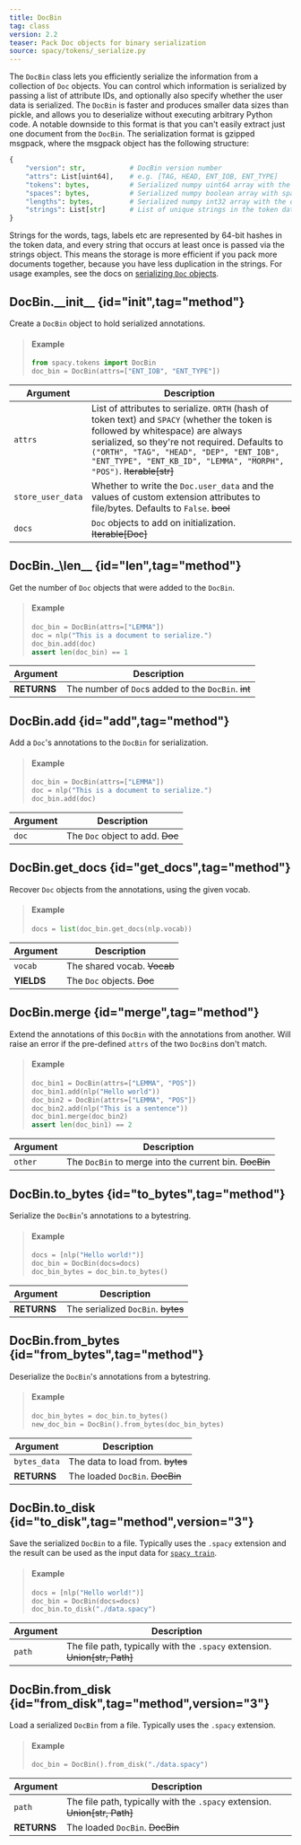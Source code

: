 ```yaml
---
title: DocBin
tag: class
version: 2.2
teaser: Pack Doc objects for binary serialization
source: spacy/tokens/_serialize.py
---
```


The `DocBin` class lets you efficiently serialize the information from a
collection of `Doc` objects. You can control which information is serialized by
passing a list of attribute IDs, and optionally also specify whether the user
data is serialized. The `DocBin` is faster and produces smaller data sizes than
pickle, and allows you to deserialize without executing arbitrary Python code. A
notable downside to this format is that you can't easily extract just one
document from the `DocBin`. The serialization format is gzipped msgpack, where
the msgpack object has the following structure:

```python {title="msgpack object structure"}
{
    "version": str,           # DocBin version number
    "attrs": List[uint64],    # e.g. [TAG, HEAD, ENT_IOB, ENT_TYPE]
    "tokens": bytes,          # Serialized numpy uint64 array with the token data
    "spaces": bytes,          # Serialized numpy boolean array with spaces data
    "lengths": bytes,         # Serialized numpy int32 array with the doc lengths
    "strings": List[str]      # List of unique strings in the token data
}
```

Strings for the words, tags, labels etc are represented by 64-bit hashes in the
token data, and every string that occurs at least once is passed via the strings
object. This means the storage is more efficient if you pack more documents
together, because you have less duplication in the strings. For usage examples,
see the docs on [serializing `Doc` objects](/usage/saving-loading#docs).

## DocBin.\_\_init\_\_ {id="init",tag="method"}

Create a `DocBin` object to hold serialized annotations.

> #### Example
>
> ```python
> from spacy.tokens import DocBin
> doc_bin = DocBin(attrs=["ENT_IOB", "ENT_TYPE"])
> ```

| Argument          | Description                                                                                                                                                                                                                                                                                         |
| ----------------- | --------------------------------------------------------------------------------------------------------------------------------------------------------------------------------------------------------------------------------------------------------------------------------------------------- |
| `attrs`           | List of attributes to serialize. `ORTH` (hash of token text) and `SPACY` (whether the token is followed by whitespace) are always serialized, so they're not required. Defaults to `("ORTH", "TAG", "HEAD", "DEP", "ENT_IOB", "ENT_TYPE", "ENT_KB_ID", "LEMMA", "MORPH", "POS")`. ~~Iterable[str]~~ |
| `store_user_data` | Whether to write the `Doc.user_data` and the values of custom extension attributes to file/bytes. Defaults to `False`. ~~bool~~                                                                                                                                                                     |
| `docs`            | `Doc` objects to add on initialization. ~~Iterable[Doc]~~                                                                                                                                                                                                                                           |

## DocBin.\_\len\_\_ {id="len",tag="method"}

Get the number of `Doc` objects that were added to the `DocBin`.

> #### Example
>
> ```python
> doc_bin = DocBin(attrs=["LEMMA"])
> doc = nlp("This is a document to serialize.")
> doc_bin.add(doc)
> assert len(doc_bin) == 1
> ```

| Argument    | Description                                         |
| ----------- | --------------------------------------------------- |
| **RETURNS** | The number of `Doc`s added to the `DocBin`. ~~int~~ |

## DocBin.add {id="add",tag="method"}

Add a `Doc`'s annotations to the `DocBin` for serialization.

> #### Example
>
> ```python
> doc_bin = DocBin(attrs=["LEMMA"])
> doc = nlp("This is a document to serialize.")
> doc_bin.add(doc)
> ```

| Argument | Description                      |
| -------- | -------------------------------- |
| `doc`    | The `Doc` object to add. ~~Doc~~ |

## DocBin.get_docs {id="get_docs",tag="method"}

Recover `Doc` objects from the annotations, using the given vocab.

> #### Example
>
> ```python
> docs = list(doc_bin.get_docs(nlp.vocab))
> ```

| Argument   | Description                 |
| ---------- | --------------------------- |
| `vocab`    | The shared vocab. ~~Vocab~~ |
| **YIELDS** | The `Doc` objects. ~~Doc~~  |

## DocBin.merge {id="merge",tag="method"}

Extend the annotations of this `DocBin` with the annotations from another. Will
raise an error if the pre-defined `attrs` of the two `DocBin`s don't match.

> #### Example
>
> ```python
> doc_bin1 = DocBin(attrs=["LEMMA", "POS"])
> doc_bin1.add(nlp("Hello world"))
> doc_bin2 = DocBin(attrs=["LEMMA", "POS"])
> doc_bin2.add(nlp("This is a sentence"))
> doc_bin1.merge(doc_bin2)
> assert len(doc_bin1) == 2
> ```

| Argument | Description                                            |
| -------- | ------------------------------------------------------ |
| `other`  | The `DocBin` to merge into the current bin. ~~DocBin~~ |

## DocBin.to_bytes {id="to_bytes",tag="method"}

Serialize the `DocBin`'s annotations to a bytestring.

> #### Example
>
> ```python
> docs = [nlp("Hello world!")]
> doc_bin = DocBin(docs=docs)
> doc_bin_bytes = doc_bin.to_bytes()
> ```

| Argument    | Description                        |
| ----------- | ---------------------------------- |
| **RETURNS** | The serialized `DocBin`. ~~bytes~~ |

## DocBin.from_bytes {id="from_bytes",tag="method"}

Deserialize the `DocBin`'s annotations from a bytestring.

> #### Example
>
> ```python
> doc_bin_bytes = doc_bin.to_bytes()
> new_doc_bin = DocBin().from_bytes(doc_bin_bytes)
> ```

| Argument     | Description                      |
| ------------ | -------------------------------- |
| `bytes_data` | The data to load from. ~~bytes~~ |
| **RETURNS**  | The loaded `DocBin`. ~~DocBin~~  |

## DocBin.to_disk {id="to_disk",tag="method",version="3"}

Save the serialized `DocBin` to a file. Typically uses the `.spacy` extension
and the result can be used as the input data for
[`spacy train`](/api/cli#train).

> #### Example
>
> ```python
> docs = [nlp("Hello world!")]
> doc_bin = DocBin(docs=docs)
> doc_bin.to_disk("./data.spacy")
> ```

| Argument | Description                                                                |
| -------- | -------------------------------------------------------------------------- |
| `path`   | The file path, typically with the `.spacy` extension. ~~Union[str, Path]~~ |

## DocBin.from_disk {id="from_disk",tag="method",version="3"}

Load a serialized `DocBin` from a file. Typically uses the `.spacy` extension.

> #### Example
>
> ```python
> doc_bin = DocBin().from_disk("./data.spacy")
> ```

| Argument    | Description                                                                |
| ----------- | -------------------------------------------------------------------------- |
| `path`      | The file path, typically with the `.spacy` extension. ~~Union[str, Path]~~ |
| **RETURNS** | The loaded `DocBin`. ~~DocBin~~                                            |
